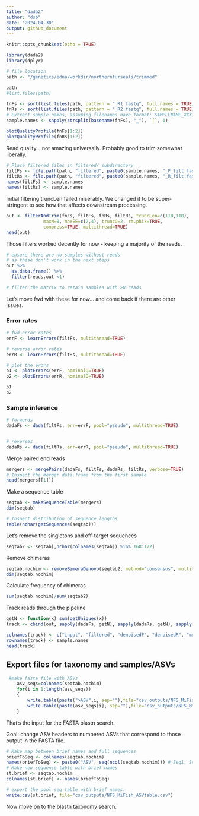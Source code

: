 ```yaml
---
title: "dada2"
author: "dsb"
date: "2024-04-30"
output: github_document
---
```


```r
knitr::opts_chunk$set(echo = TRUE)
```

```r
library(dada2)
library(dplyr)
```

```r
# file location
path <- "/genetics/edna/workdir/northernfurseals/trimmed"

path
#list.files(path)
```


```r
fnFs <- sort(list.files(path, pattern = "_R1.fastq", full.names = TRUE))
fnRs <- sort(list.files(path, pattern = "_R2.fastq", full.names = TRUE))
# Extract sample names, assuming filenames have format: SAMPLENAME_XXX.fastq
sample.names <- sapply(strsplit(basename(fnFs), "_"), `[`, 1)
```

```r
plotQualityProfile(fnFs[1:2])
plotQualityProfile(fnRs[1:2])
```

Read quality... not amazing universally. Probably good to trim somewhat liberally.



```r
# Place filtered files in filtered/ subdirectory
filtFs <- file.path(path, "filtered", paste0(sample.names, "_F_filt.fastq.gz"))
filtRs <- file.path(path, "filtered", paste0(sample.names, "_R_filt.fastq.gz"))
names(filtFs) <- sample.names
names(filtRs) <- sample.names
```

Initial filtering truncLen failed miserably. We changed it to be super-stringent to see how that affects downstream processing.
```r
out <- filterAndTrim(fnFs, filtFs, fnRs, filtRs, truncLen=c(110,110),
              maxN=0, maxEE=c(2,4), truncQ=2, rm.phix=TRUE,
              compress=TRUE, multithread=TRUE) 
head(out)
```

Those filters worked decently for now - keeping a majority of the reads.


```r
# ensure there are no samples without reads
# as these don't work in the next steps
out %>%
  as.data.frame() %>%
  filter(reads.out <1)

# filter the matrix to retain samples with >0 reads
```

Let's move fwd with these for now... and come back if there are other issues.

### Error rates
```r
# fwd error rates
errF <- learnErrors(filtFs, multithread=TRUE)

# reverse error rates
errR <- learnErrors(filtRs, multithread=TRUE)

# plot the erors
p1 <- plotErrors(errF, nominalQ=TRUE)
p2 <- plotErrors(errR, nominalQ=TRUE)

p1
p2
```

### Sample inference

```r
# forwards
dadaFs <- dada(filtFs, err=errF, pool="pseudo", multithread=TRUE)


# reverses
dadaRs <- dada(filtRs, err=errR, pool="pseudo", multithread=TRUE)


```

Merge paired end reads
```r
mergers <- mergePairs(dadaFs, filtFs, dadaRs, filtRs, verbose=TRUE)
# Inspect the merger data.frame from the first sample
head(mergers[[1]])
```

Make a sequence table
```r
seqtab <- makeSequenceTable(mergers)
dim(seqtab)
```

```r
# Inspect distribution of sequence lengths
table(nchar(getSequences(seqtab)))
```
Let's remove the singletons and off-target sequences
```r
seqtab2 <- seqtab[,nchar(colnames(seqtab)) %in% 168:172]
```

Remove chimeras
```r
seqtab.nochim <- removeBimeraDenovo(seqtab2, method="consensus", multithread=TRUE, verbose=TRUE)
dim(seqtab.nochim)
```
Calculate frequency of chimeras
```r
sum(seqtab.nochim)/sum(seqtab2)

```

Track reads through the pipeline
```r
getN <- function(x) sum(getUniques(x))
track <- cbind(out, sapply(dadaFs, getN), sapply(dadaRs, getN), sapply(mergers, getN), rowSums(seqtab.nochim))

colnames(track) <- c("input", "filtered", "denoisedF", "denoisedR", "merged", "nonchim")
rownames(track) <- sample.names
head(track)
```

## Export files for taxonomy and samples/ASVs

```r
 #make fasta file with ASVs
    asv_seqs=colnames(seqtab.nochim)
    for(i in 1:length(asv_seqs))
    {
        write.table(paste(">ASV",i, sep=""),file="csv_outputs/NFS_MiFish_ASV_seqtab_nochim.csv", append=TRUE, col.names = F, row.names = F, quote=F)
        write.table(paste(asv_seqs[i], sep=""),file="csv_outputs/NFS_MiFish_ASV_seqtab_nochim.csv", append=TRUE, col.names = F, row.names = F, quote=F)
    }
```

That's the input for the FASTA blastn search.


Goal: change ASV headers to numbered ASVs that correspond to those output in the FASTA file.
```r
# Make map between brief names and full sequences
briefToSeq <- colnames(seqtab.nochim)
names(briefToSeq) <- paste0("ASV", seq(ncol(seqtab.nochim))) # Seq1, Seq2, ...
# Make new sequence table with brief names
st.brief <- seqtab.nochim
colnames(st.brief) <- names(briefToSeq)

# export the pool seq table with brief names:
write.csv(st.brief, file="csv_outputs/NFS_MiFish_ASVtable.csv")
```

Now move on to the blastn taxonomy search.

